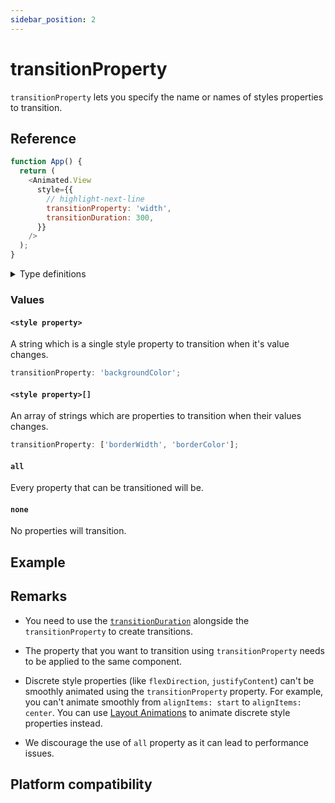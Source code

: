 ```yaml
---
sidebar_position: 2
---
```


# transitionProperty

`transitionProperty` lets you specify the name or names of styles properties to transition.


<InteractiveExample
  src={TransitionPropertyBasicSrc}
  component={TransitionPropertyBasic}
/>

## Reference

```javascript
function App() {
  return (
    <Animated.View
      style={{
        // highlight-next-line
        transitionProperty: 'width',
        transitionDuration: 300,
      }}
    />
  );
}
```

<details>
<summary>Type definitions</summary>

```typescript
import type { ImageStyle, TextStyle, ViewStyle } from 'react-native';

type PlainStyle = ViewStyle & TextStyle & ImageStyle;

type CSSTransitionProperty<S extends object = PlainStyle> =
  | 'all'
  | 'none'
  | keyof S
  | ('all' | keyof S)[];
```

</details>

### Values

#### `<style property>`

A string which is a single style property to transition when it's value changes.

```typescript
transitionProperty: 'backgroundColor';
```

#### `<style property>[]`

An array of strings which are properties to transition when their values changes.

```typescript
transitionProperty: ['borderWidth', 'borderColor'];
```

#### `all`

Every property that can be transitioned will be.

#### `none`

No properties will transition.

## Example


<InteractiveExample
  src={TransitionPropertySrc}
  component={TransitionProperty}
  label="Click rectangles to grow"
/>

## Remarks

- You need to use the [`transitionDuration`](/docs/css-transitions/transition-duration) alongside the `transitionProperty` to create transitions.

- The property that you want to transition using `transitionProperty` needs to be applied to the same component.

- Discrete style properties (like `flexDirection`, `justifyContent`) can't be smoothly animated using the `transitionProperty` property. For example, you can't animate smoothly from `alignItems: start` to `alignItems: center`. You can use [Layout Animations](/docs/layout-animations/layout-transitions) to animate discrete style properties instead.

- We discourage the use of `all` property as it can lead to performance issues.

## Platform compatibility

<PlatformCompatibility android ios web />
